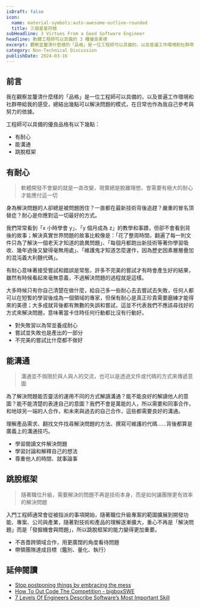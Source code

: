 ```yaml
---
isDraft: false
icon:
  name: material-symbols:auto-awesome-outline-rounded
  title: 三個星星符號
subHeadline: 3 Virtues From a Good Software Engineer
headline: 軟體工程師可以具備的 3 種優良美德
excerpt: 觀察並釐清什麼樣的「品格」是一位工程師可以具備的，以及普遍工作環境和社群帶給我的感受，總結出幾點可以解決問題的模式，在日常也作為我自己參考與努力的依據。有耐心、能溝通、跳脫框架是我理想中軟體工程師可以具備的美德，不知道你是不是也認同這樣的想法？
category: Non-Technical Discussion
publishDate: 2024-03-16
---
```


## 前言

我在觀察並釐清什麼樣的「品格」是一位工程師可以具備的，以及普遍工作環境和社群帶給我的感受，總結出幾點可以解決問題的模式，在日常也作為我自己參考與努力的依據。

工程師可以具備的優良品格有以下幾點：

- 有耐心
- 能溝通
- 跳脫框架

## 有耐心

> 軟體開發不會變的就是一直改變，現實總是脫離理想，會需要有極大的耐心才能應付這一切

身為解決問題的人卻總是被問題困住？一直都在最新技術背後追趕？嚴重的冒名頂替症？耐心是你應對這一切最好的方式。

我們常常看到「x 小時學會 y」、「y 個月成為 z」的教學和事蹟，但卻不會看到背後的故事；解決真實世界問題的故事比較像是：「花了整周時間，翻遍了每一則文件只為了解決一個老天才知道的詭異問題」、「每個月都跑出新技術等著你學習吸收、幾年過後又變得毫無用處」、「維護鬼才知道怎麼運作，因為歷史因素層層疊加的混沌義大利麵代碼」。

有耐心意味著接受嘗試和錯誤是常態，許多不完美的嘗試才有時會產生好的結果，雖然有時候看起來毫無意義，不過解決問題的過程就是這樣。

大多時候只有你自己清楚在做什麼，給自己多一些耐心去去嘗試去失敗，任何人都可以在短暫的學習後成為一個領域的專家，但保有耐心是真正珍貴需要磨練才能得來的美德；大多成就背後都有無數的失誤和嘗試，這並不代表我們不應該尋找好的方式來解決問題，意味著當卡住時任何行動都比沒有行動好。

- 對失敗習以為常並養成耐心
- 嘗試並失敗也是產出的一部分
- 不完美的嘗試比什麼都不做好

## 能溝通

> 溝通並不侷限於與人與人的交流，也可以是透過文件或代碼的方式來傳遞意圖

為了解決問題能否靈活的運用不同的方式解讀溝通？能不能良好的解讀他人的意圖？能不能清楚的表達自己的意圖？我們不會是萬能的人，所以需要和同事合作，和地球另一端的人合作，和未來與過去的自己合作，這些都需要良好的溝通。

理解產品需求、翻找文件找尋解決問題的方法、撰寫可維護的代碼……背後都算是廣義上的溝通技巧。

- 學習閱讀文件解決問題
- 學習討論和解釋自己的想法
- 尊重他人的時間、就事論事

## 跳脫框架

> 隨著職位升級，需要解決的問題不再是技術本身，而是如何讓團隊更有效率的解決問題

入門工程師通常會從被指派的事項開始，隨著職位升級專案的範圍擴展到開發功能、專案、公司與產業，隨著對技術和產品的理解逐漸擴大，重心不再是「解決問題」而是「發掘機會與問題」，所以跳脫框架的能力變得更加重要。

- 不吝嗇跨領域合作，用更廣闊的角度看待問題
- 帶領團隊達成目標（鑑別、量化、執行）

## 延伸閱讀

- [Stop postponing things by embracing the mess](https://www.deprocrastination.co/blog/stop-postponing-things-by-embracing-the-mess?ref=dailydev)
- [How To Out Code The Competition - bigboxSWE](https://www.youtube.com/watch?v=tsYKn0gMN6A)
- [7 Levels Of Engineers Describe Software’s Most Important Skill](https://www.youtube.com/watch?v=R1pg5kI0VI4)
